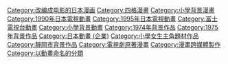 {{catmore}}

{{DEFAULTSORT:Chibi Maruko Chan}}
[[Category:改编成电影的日本漫画|Category:改编成电影的日本漫画]]
[[Category:四格漫畫|Category:四格漫畫]]
[[Category:小學背景漫畫|Category:小學背景漫畫]]
[[Category:1990年日本電視動畫|Category:1990年日本電視動畫]]
[[Category:1995年日本電視動畫|Category:1995年日本電視動畫]]
[[Category:富士電視台動畫|Category:富士電視台動畫]]
[[Category:小學背景動畫|Category:小學背景動畫]]
[[Category:1974年背景作品|Category:1974年背景作品]]
[[Category:1975年背景作品|Category:1975年背景作品]]
[[Category:日本動畫_(企業)|Category:日本動畫 (企業)]]
[[Category:小學女生主角題材作品|Category:小學女生主角題材作品]]
[[Category:靜岡市背景作品|Category:靜岡市背景作品]]
[[Category:電視劇原著漫畫|Category:電視劇原著漫畫]]
[[Category:漫畫跨媒體製作|Category:漫畫跨媒體製作]]
[[Category:以動畫命名的分類|Category:以動畫命名的分類]]
